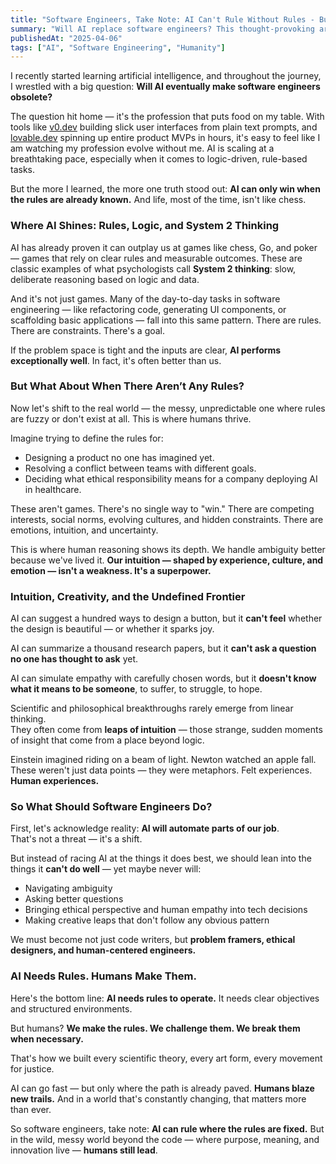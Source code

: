 ```yaml
---
title: "Software Engineers, Take Note: AI Can't Rule Without Rules - But We Can"
summary: "Will AI replace software engineers? This thought-provoking article explores where AI excels, where humans shine, and why intuition, creativity, and ambiguity still give software engineers a vital edge in the age of automation."
publishedAt: "2025-04-06"
tags: ["AI", "Software Engineering", "Humanity"]
---
```


I recently started learning artificial intelligence, and throughout the journey, I wrestled with a big question: **Will AI eventually make software engineers obsolete?**

The question hit home — it's the profession that puts food on my table. With tools like [v0.dev](https://v0.dev) building slick user interfaces from plain text prompts, and [lovable.dev](https://lovable.dev) spinning up entire product MVPs in hours, it's easy to feel like I am watching my profession evolve without me. AI is scaling at a breathtaking pace, especially when it comes to logic-driven, rule-based tasks.

But the more I learned, the more one truth stood out: **AI can only win when the rules are already known.** And life, most of the time, isn't like chess.

### Where AI Shines: Rules, Logic, and System 2 Thinking

AI has already proven it can outplay us at games like chess, Go, and poker — games that rely on clear rules and measurable outcomes. These are classic examples of what psychologists call **System 2 thinking**: slow, deliberate reasoning based on logic and data.

And it's not just games. Many of the day-to-day tasks in software engineering — like refactoring code, generating UI components, or scaffolding basic applications — fall into this same pattern. There are rules. There are constraints. There's a goal.

If the problem space is tight and the inputs are clear, **AI performs exceptionally well**. In fact, it's often better than us.

### But What About When There Aren’t Any Rules?

Now let's shift to the real world — the messy, unpredictable one where rules are fuzzy or don't exist at all. This is where humans thrive.

Imagine trying to define the rules for:

- Designing a product no one has imagined yet.
- Resolving a conflict between teams with different goals.
- Deciding what ethical responsibility means for a company deploying AI in healthcare.

These aren't games. There's no single way to "win." There are competing interests, social norms, evolving cultures, and hidden constraints. There are emotions, intuition, and uncertainty.

This is where human reasoning shows its depth. We handle ambiguity better because we've lived it. **Our intuition — shaped by experience, culture, and emotion — isn't a weakness. It's a superpower.**

### Intuition, Creativity, and the Undefined Frontier

AI can suggest a hundred ways to design a button, but it **can't feel** whether the design is beautiful — or whether it sparks joy.

AI can summarize a thousand research papers, but it **can't ask a question no one has thought to ask** yet.

AI can simulate empathy with carefully chosen words, but it **doesn't know what it means to be someone**, to suffer, to struggle, to hope.

Scientific and philosophical breakthroughs rarely emerge from linear thinking.  
They often come from **leaps of intuition** — those strange, sudden moments of insight that come from a place beyond logic.

Einstein imagined riding on a beam of light. Newton watched an apple fall. These weren't just data points — they were metaphors. Felt experiences. **Human experiences.**

### So What Should Software Engineers Do?

First, let's acknowledge reality: **AI will automate parts of our job**.  
That's not a threat — it's a shift.

But instead of racing AI at the things it does best, we should lean into the things it **can't do well** — yet maybe never will:

- Navigating ambiguity
- Asking better questions
- Bringing ethical perspective and human empathy into tech decisions
- Making creative leaps that don't follow any obvious pattern

We must become not just code writers, but **problem framers, ethical designers, and human-centered engineers.**

### AI Needs Rules. Humans Make Them.

Here's the bottom line: **AI needs rules to operate.** It needs clear objectives and structured environments.

But humans? **We make the rules. We challenge them. We break them when necessary.**

That's how we built every scientific theory, every art form, every movement for justice.

AI can go fast — but only where the path is already paved. **Humans blaze new trails.** And in a world that's constantly changing, that matters more than ever.

So software engineers, take note: **AI can rule where the rules are fixed.** But in the wild, messy world beyond the code — where purpose, meaning, and innovation live — **humans still lead**.
